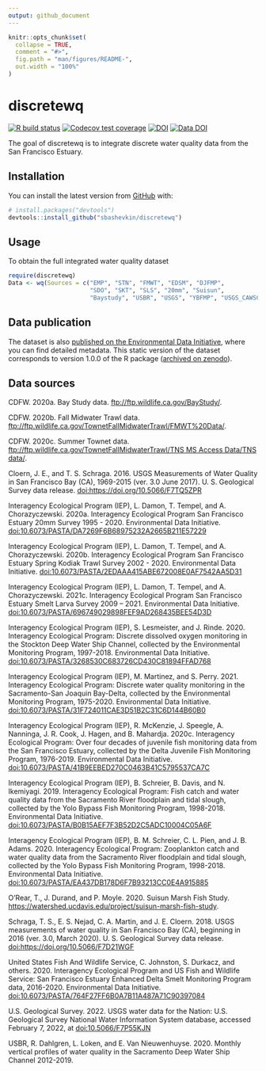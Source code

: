 ```yaml
---
output: github_document
---
```


<!-- README.md is generated from README.Rmd. Please edit that file -->

```r
knitr::opts_chunk$set(
  collapse = TRUE,
  comment = "#>",
  fig.path = "man/figures/README-",
  out.width = "100%"
)
```

# discretewq

<!-- badges: start -->
[![R build status](https://github.com/sbashevkin/discretewq/workflows/R-CMD-check/badge.svg)](https://github.com/sbashevkin/discretewq/actions)
[![Codecov test coverage](https://codecov.io/gh/sbashevkin/discretewq/branch/main/graph/badge.svg)](https://codecov.io/gh/sbashevkin/discretewq?branch=main)
[![DOI](https://zenodo.org/badge/309747392.svg)](https://zenodo.org/badge/latestdoi/309747392)
[![Data DOI](https://img.shields.io/badge/Data%20publication%20DOI-10.6073/pasta/1694ea7f9ef9cc8619b01c3588029683-blue.svg)](https://portal.edirepository.org/nis/mapbrowse?scope=edi&identifier=731)
<!-- badges: end -->


The goal of discretewq is to integrate discrete water quality data from the San Francisco Estuary. 

## Installation

You can install the latest version from [GitHub](https://github.com/) with:

``` r
# install.packages("devtools")
devtools::install_github("sbashevkin/discretewq")
```

## Usage

To obtain the full integrated water quality dataset
``` r
require(discretewq)
Data <- wq(Sources = c("EMP", "STN", "FMWT", "EDSM", "DJFMP",
                       "SDO", "SKT", "SLS", "20mm", "Suisun", 
                       "Baystudy", "USBR", "USGS", "YBFMP", "USGS_CAWSC"))
```

## Data publication

The dataset is also [published on the Environmental Data Initiative](https://portal.edirepository.org/nis/mapbrowse?scope=edi&identifier=731), where you can find detailed metadata. This static version of the dataset corresponds to version 1.0.0 of the R package ([archived on zenodo](https://zenodo.org/record/4631924)). 


## Data sources

CDFW. 2020a. Bay Study data. [ftp://ftp.wildlife.ca.gov/BayStudy/](ftp://ftp.wildlife.ca.gov/BayStudy/).

CDFW. 2020b. Fall Midwater Trawl data. [ftp://ftp.wildlife.ca.gov/TownetFallMidwaterTrawl/FMWT%20Data/](ftp://ftp.wildlife.ca.gov/TownetFallMidwaterTrawl/FMWT%20Data/).

CDFW. 2020c. Summer Townet data. [ftp://ftp.wildlife.ca.gov/TownetFallMidwaterTrawl/TNS MS Access Data/TNS data/](ftp://ftp.wildlife.ca.gov/TownetFallMidwaterTrawl/TNS MS Access Data/TNS data/).

Cloern, J. E., and T. S. Schraga. 2016. USGS Measurements of Water Quality in San Francisco Bay (CA), 1969-2015 (ver. 3.0 June 2017). U. S. Geological Survey data release. [doi:https://doi.org/10.5066/F7TQ5ZPR](https://doi.org/10.5066/F7TQ5ZPR)

Interagency Ecological Program (IEP), L. Damon, T. Tempel, and A. Chorazyczewski. 2020a. Interagency Ecological Program San Francisco Estuary 20mm Survey 1995 - 2020. Environmental Data Initiative. [doi:10.6073/PASTA/DA7269F6B68975232A2665B211E57229](https://portal.edirepository.org/nis/mapbrowse?scope=edi&identifier=535&revision=2)

Interagency Ecological Program (IEP), L. Damon, T. Tempel, and A. Chorazyczewski. 2020b. Interagency Ecological Program San Francisco Estuary Spring Kodiak Trawl Survey 2002 - 2020. Environmental Data Initiative. [doi:10.6073/PASTA/2EDAAA415ABE672008E0AF7542AA5D31](https://portal.edirepository.org/nis/mapbrowse?scope=edi&identifier=527&revision=2)

Interagency Ecological Program (IEP), L. Damon, T. Tempel, and A. Chorazyczewski. 2021c. Interagency Ecological Program San Francisco Estuary Smelt Larva Survey 2009 – 2021. Environmental Data Initiative. [doi:10.6073/PASTA/696749029898FEF9AD268435BEE54D3D](https://portal.edirepository.org/nis/mapbrowse?scope=edi&identifier=534&revision=3)

Interagency Ecological Program (IEP), S. Lesmeister, and J. Rinde. 2020. Interagency Ecological Program: Discrete dissolved oxygen monitoring in the Stockton Deep Water Ship Channel, collected by the Environmental Monitoring Program, 1997-2018. Environmental Data Initiative. [doi:10.6073/PASTA/3268530C683726CD430C81894FFAD768](https://portal.edirepository.org/nis/mapbrowse?packageid=edi.276.2)

Interagency Ecological Program (IEP), M. Martinez, and S. Perry. 2021. Interagency Ecological Program: Discrete water quality monitoring in the Sacramento-San Joaquin Bay-Delta, collected by the Environmental Monitoring Program, 1975-2020. Environmental Data Initiative. [doi:10.6073/PASTA/31F724011CAE3D51B2C31C6D144B60B0](https://portal.edirepository.org/nis/mapbrowse?scope=edi&identifier=458&revision=4)

Interagency Ecological Program (IEP), R. McKenzie, J. Speegle, A. Nanninga, J. R. Cook, J. Hagen, and B. Mahardja. 2020c. Interagency Ecological Program: Over four decades of juvenile fish monitoring data from the San Francisco Estuary, collected by the Delta Juvenile Fish Monitoring Program, 1976-2019. Environmental Data Initiative. [doi:10.6073/PASTA/41B9EEBED270C0463B41C5795537CA7C](https://portal.edirepository.org/nis/mapbrowse?packageid=edi.244.4)

Interagency Ecological Program (IEP), B. Schreier, B. Davis, and N. Ikemiyagi. 2019. Interagency Ecological Program: Fish catch and water quality data from the Sacramento River floodplain and tidal slough, collected by the Yolo Bypass Fish Monitoring Program, 1998-2018. Environmental Data Initiative. [doi:10.6073/PASTA/B0B15AEF7F3B52D2C5ADC10004C05A6F](https://portal.edirepository.org/nis/mapbrowse?packageid=edi.233.2)

Interagency Ecological Program (IEP), B. M. Schreier, C. L. Pien, and J. B. Adams. 2020. Interagency Ecological Program: Zooplankton catch and water quality data from the Sacramento River floodplain and tidal slough, collected by the Yolo Bypass Fish Monitoring Program, 1998-2018. Environmental Data Initiative. [doi:10.6073/PASTA/EA437DB178D6F7B93213CC0E4A915885](https://portal.edirepository.org/nis/mapbrowse?packageid=edi.494.1)

O’Rear, T., J. Durand, and P. Moyle. 2020. Suisun Marsh Fish Study. [https://watershed.ucdavis.edu/project/suisun-marsh-fish-study](https://watershed.ucdavis.edu/project/suisun-marsh-fish-study).

Schraga, T. S., E. S. Nejad, C. A. Martin, and J. E. Cloern. 2018. USGS measurements of water quality in San Francisco Bay (CA), beginning in 2016 (ver. 3.0, March 2020). U. S. Geological Survey data release. [doi:https://doi.org/10.5066/F7D21WGF](https://doi.org/10.5066/F7D21WGF)

United States Fish And Wildlife Service, C. Johnston, S. Durkacz, and others. 2020. Interagency Ecological Program and US Fish and Wildlife Service: San Francisco Estuary Enhanced Delta Smelt Monitoring Program data, 2016-2020. Environmental Data Initiative. [doi:10.6073/PASTA/764F27FF6B0A7B11A487A71C90397084](https://portal.edirepository.org/nis/mapbrowse?packageid=edi.415.3)

U.S. Geological Survey. 2022. USGS water data for the Nation: U.S. Geological Survey National Water Information System database, accessed February 7, 2022, at [doi:10.5066/F7P55KJN](https://doi.org/10.5066/F7P55KJN)

USBR, R. Dahlgren, L. Loken, and E. Van Nieuwenhuyse. 2020. Monthly vertical profiles of water quality in the Sacramento Deep Water Ship Channel 2012-2019.
